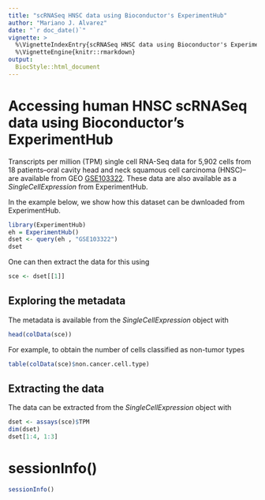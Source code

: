 ```yaml
---
title: "scRNASeq HNSC data using Bioconductor's ExperimentHub"
author: "Mariano J. Alvarez"
date: "`r doc_date()`"
vignette: >
  %\VignetteIndexEntry{scRNASeq HNSC data using Bioconductor's ExperimentHub}
  %\VignetteEngine{knitr::rmarkdown}
output: 
  BiocStyle::html_document
---
```



# Accessing human HNSC scRNASeq data using Bioconductor's ExperimentHub

Transcripts per million (TPM) single cell RNA-Seq data for 5,902 cells from
18 patients--oral cavity head and neck squamous cell carcinoma (HNSC)--
are available from GEO
[GSE103322](http://www.ncbi.nlm.nih.gov/geo/query/acc.cgi?acc=GSE103322).
These data are also available as a *SingleCellExpression* from ExperimentHub.

In the example below, we show how this dataset can be dwnloaded from 
ExperimentHub.

```r
library(ExperimentHub)
eh = ExperimentHub()
dset <- query(eh , "GSE103322")
dset
```
One can then extract the data for this using
```r
sce <- dset[[1]]
```

##  Exploring the metadata

The metadata is available from the *SingleCellExpression* object with

```r
head(colData(sce))
```

For example, to obtain the number of cells classified as non-tumor types

```r
table(colData(sce)$non.cancer.cell.type)
```

##  Extracting the data 

The data can be extracted from the *SingleCellExpression* object with

```r
dset <- assays(sce)$TPM
dim(dset)
dset[1:4, 1:3]
```

# sessionInfo()

```r
sessionInfo()
```

